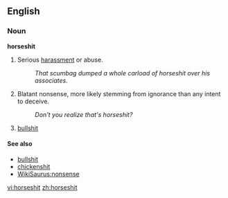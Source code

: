 ==English==

===Noun===
'''horseshit'''
# {{vulgarslang}} Serious [[harassment]] or abuse.
#:''That scumbag dumped a whole carload of horseshit over his associates.''
# {{vulgarslang}} Blatant nonsense, more likely stemming from ignorance than any intent to deceive.
#: ''Don't you realize that's horseshit?''
# {{vulgarslang}} [[bullshit]]


====See also====
*[[bullshit]]
*[[chickenshit]]
*[[WikiSaurus:nonsense]]

[[vi:horseshit]]
[[zh:horseshit]]